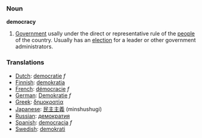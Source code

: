 === Noun ===

'''democracy'''

#[[Government]] usally under the direct or representative rule of the [[people]] of the country.  Usually has an [[election]] for a leader or other government administrators.

===Translations===
*[[Dutch]]: [[democratie]] ''f''
*[[Finnish]]: [[demokratia]]
*[[French]]: [[démocracie]] ''f''
*[[German]]: [[Demokratie]] ''f''
*[[Greek]]: [[δημοκρατία]]
*[[Japanese]]: [[民主主義]] (minshushugi)
*[[Russian]]: [[демократия]]
*[[Spanish]]: [[democracia]] ''f''
*[[Swedish]]: [[demokrati]]